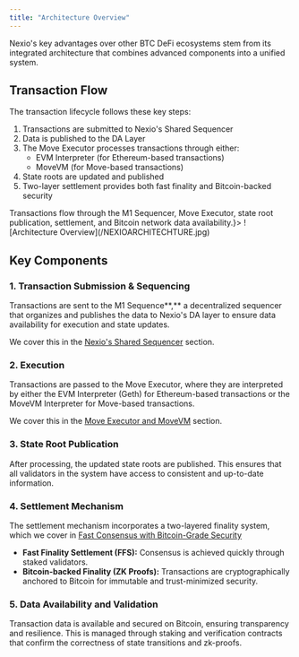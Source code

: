```yaml
---
title: "Architecture Overview"
---
```


Nexio's key advantages over other BTC DeFi ecosystems stem from its integrated architecture that combines advanced components into a unified system.

## Transaction Flow

The transaction lifecycle follows these key steps:

1. Transactions are submitted to Nexio's Shared Sequencer
2. Data is published to the DA Layer
3. The Move Executor processes transactions through either:
   - EVM Interpreter (for Ethereum-based transactions)
   - MoveVM (for Move-based transactions)
4. State roots are updated and published
5. Two-layer settlement provides both fast finality and Bitcoin-backed security

<Frame caption={<i>Transactions flow through the M1 Sequencer, Move Executor, state root publication, settlement, and Bitcoin network data availability.</i>}>
  ![Architecture Overview](/NEXIOARCHITECHTURE.jpg)
</Frame>

## Key Components

### 1. Transaction Submission & Sequencing

Transactions are sent to the M1 Sequence\*\*,\*\* a decentralized sequencer that organizes and publishes the data to Nexio's DA layer to ensure data availability for execution and state updates.

We cover this in the [Nexio's Shared Sequencer](/03-core-features/nexios-shared-sequencer) section.

### 2. Execution

Transactions are passed to the Move Executor, where they are interpreted by either the EVM Interpreter (Geth) for Ethereum-based transactions or the MoveVM Interpreter for Move-based transactions.

We cover this in the [Move Executor and MoveVM](/03-core-features/move-executor-and-movevm) section.

### 3. State Root Publication

After processing, the updated state roots are published. This ensures that all validators in the system have access to consistent and up-to-date information.

### 4. Settlement Mechanism

The settlement mechanism incorporates a two-layered finality system, which we cover in [Fast Consensus with Bitcoin-Grade Security](/03-core-features/fast-consensus-with-bitcoin-grade-security)

- **Fast Finality Settlement (FFS):** Consensus is achieved quickly through staked validators.
- **Bitcoin-backed Finality (ZK Proofs):** Transactions are cryptographically anchored to Bitcoin for immutable and trust-minimized security.

### 5. Data Availability and Validation

Transaction data is available and secured on Bitcoin, ensuring transparency and resilience. This is managed through staking and verification contracts that confirm the correctness of state transitions and zk-proofs.